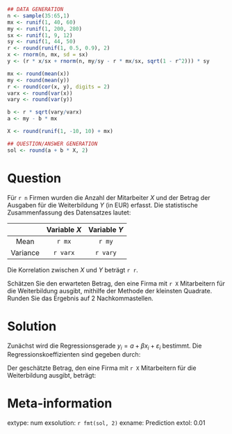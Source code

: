```r
## DATA GENERATION
n <- sample(35:65,1)
mx <- runif(1, 40, 60)
my <- runif(1, 200, 280)
sx <- runif(1, 9, 12)
sy <- runif(1, 44, 50)
r <- round(runif(1, 0.5, 0.9), 2)
x <- rnorm(n, mx, sd = sx)
y <- (r * x/sx + rnorm(n, my/sy - r * mx/sx, sqrt(1 - r^2))) * sy

mx <- round(mean(x))
my <- round(mean(y))
r <- round(cor(x, y), digits = 2)
varx <- round(var(x))
vary <- round(var(y))

b <- r * sqrt(vary/varx)
a <- my - b * mx

X <- round(runif(1, -10, 10) + mx)

## QUESTION/ANSWER GENERATION
sol <- round(a + b * X, 2)
```

Question
========

Für `r n` Firmen wurden die Anzahl der Mitarbeiter $X$ und der Betrag der Ausgaben für die Weiterbildung $Y$ (in EUR) erfasst. Die statistische Zusammenfassung des Datensatzes lautet:

|          | Variable $X$ | Variable $Y$ |
|:--------:|:------------:|:------------:|
| Mean     | `r mx`       | `r my`       |
| Variance | `r varx`     | `r vary`     |

Die Korrelation zwischen $X$ und $Y$ beträgt `r r`.

Schätzen Sie den erwarteten Betrag, den eine Firma mit `r X` Mitarbeitern für die Weiterbildung ausgibt, mithilfe der Methode der kleinsten Quadrate. Runden Sie das Ergebnis auf 2 Nachkommastellen. 


Solution
========

Zunächst wird die Regressionsgerade $y_i = a + \beta x_i +
\varepsilon_i$ bestimmt. Die Regressionskoeffizienten sind gegeben durch:
\begin{eqnarray*}
&& \hat \beta = r \cdot \frac{s_y}{s_x} = 
`r r` \cdot \sqrt{\frac{`r vary`}{`r varx`}} = `r round(b,3)`, \\
&& \hat a = \bar y - \hat \beta \cdot \bar x = 
`r my` - `r round(b,3)` \cdot `r mx` = `r round(a,3)`.
\end{eqnarray*}

Der geschätzte Betrag, den eine Firma mit
`r X` Mitarbeitern für die Weiterbildung ausgibt, beträgt:
\begin{eqnarray*}
\hat y = `r round(a, 3)` + `r round(b, 3)` \cdot `r X` = `r sol`.
\end{eqnarray*}


Meta-information
================
extype: num
exsolution: `r fmt(sol, 2)`
exname: Prediction
extol: 0.01